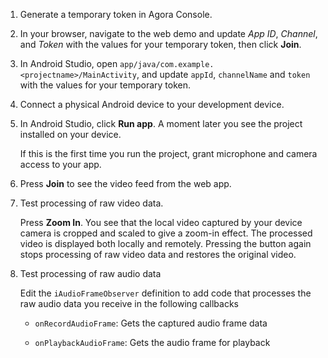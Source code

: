 <PlatformWrapper platform="android">

1.  Generate a temporary token in Agora Console.

2. In your browser, navigate to the <Link target="_blank" to="{{Global.DEMO_BASIC_VIDEO_CALL_URL}}"><Vg k="COMPANY" /> web demo</Link> and update _App ID_, _Channel_, and _Token_ with the values for your temporary token, then click **Join**.

3.  In Android Studio, open `app/java/com.example.<projectname>/MainActivity`, and update `appId`, `channelName` and `token` with the values for your
    temporary token.

4.  Connect a physical Android device to your development device.

5.  In Android Studio, click **Run app**. A moment later you see the project installed on your device.

    If this is the first time you run the project, grant microphone and camera access to your app.

6.  Press **Join** to see the video feed from the web app.

7.  Test processing of raw video data.

    Press **Zoom In**. You see that the local video captured by your device camera is cropped and scaled to give a zoom-in effect. The processed video is displayed both locally and remotely. Pressing the button again stops processing of raw video data and restores the
    original video.

8.  Test processing of raw audio data

    Edit the `iAudioFrameObserver` definition to add code that processes the raw audio data you receive in the following callbacks

    -   `onRecordAudioFrame`: Gets the captured audio frame data

    -   `onPlaybackAudioFrame`: Gets the audio frame for playback

</PlatformWrapper>
